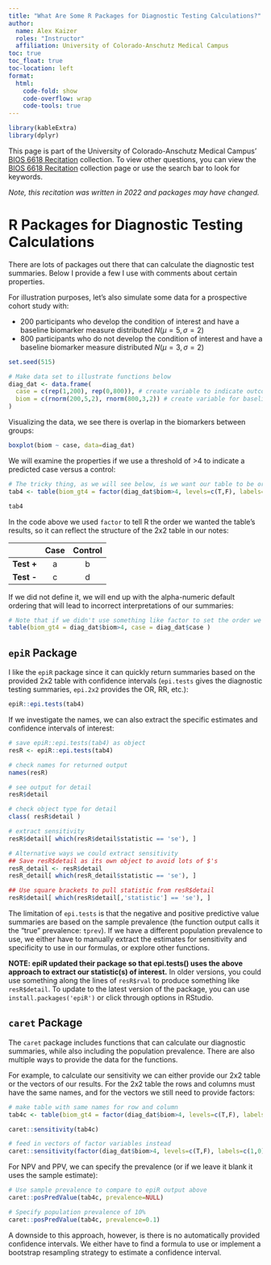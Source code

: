 ```yaml
---
title: "What Are Some R Packages for Diagnostic Testing Calculations?"
author: 
  name: Alex Kaizer
  roles: "Instructor"
  affiliation: University of Colorado-Anschutz Medical Campus
toc: true
toc_float: true
toc-location: left
format:
  html:
    code-fold: show
    code-overflow: wrap 
    code-tools: true
---
```


```r
library(kableExtra)
library(dplyr)
```

This page is part of the University of Colorado-Anschutz Medical Campus' [BIOS 6618 Recitation](/recitation/index.qmd) collection. To view other questions, you can view the [BIOS 6618 Recitation](/recitation/index.qmd) collection page or use the search bar to look for keywords.

*Note, this recitation was written in 2022 and packages may have changed.*

# R Packages for Diagnostic Testing Calculations

There are lots of packages out there that can calculate the diagnostic test summaries. Below I provide a few I use with comments about certain properties. 

For illustration purposes, let's also simulate some data for a prospective cohort study with:

* 200 participants who develop the condition of interest and have a baseline biomarker measure distributed $N(\mu=5,\sigma=2)$
* 800 participants who do not develop the condition of interest and have a baseline biomarker measure distributed $N(\mu=3,\sigma=2)$

```r
set.seed(515)

# Make data set to illustrate functions below
diag_dat <- data.frame(
  case = c(rep(1,200), rep(0,800)), # create variable to indicate outcome status
  biom = c(rnorm(200,5,2), rnorm(800,3,2)) # create variable for baseline biomarker measurement
)
```

Visualizing the data, we see there is overlap in the biomarkers between groups:

```r
boxplot(biom ~ case, data=diag_dat)
```

We will examine the properties if we use a threshold of >4 to indicate a predicted case versus a control:

```r
# The tricky thing, as we will see below, is we want our table to be ordered similar to our notes so we need to tell R the order so it doesn't use the alpha-numeric default
tab4 <- table(biom_gt4 = factor(diag_dat$biom>4, levels=c(T,F), labels=c(T,F)), truth = factor(diag_dat$case, levels=c(1,0), labels=c(1,0)) )

tab4
```

In the code above we used `factor` to tell R the order we wanted the table's results, so it can reflect the structure of the 2x2 table in our notes:

|        | Case | Control |
|:-------|:----:|:-------:|
| **Test +** |   a  |    b    |
| **Test -** |   c  |    d    |

If we did not define it, we will end up with the alpha-numeric default ordering that will lead to incorrect interpretations of our summaries:

```r
# Note that if we didn't use something like factor to set the order we end up with:
table(biom_gt4 = diag_dat$biom>4, case = diag_dat$case )
```

## `epiR` Package

I like the `epiR` package since it can quickly return summaries based on the provided 2x2 table with confidence intervals (`epi.tests` gives the diagnostic testing summaries, `epi.2x2` provides the OR, RR, etc.):

```r
epiR::epi.tests(tab4)
```

If we investigate the names, we can also extract the specific estimates and confidence intervals of interest:

```r
# save epiR::epi.tests(tab4) as object
resR <- epiR::epi.tests(tab4)

# check names for returned output
names(resR)

# see output for detail
resR$detail

# check object type for detail
class( resR$detail )

# extract sensitivity
resR$detail[ which(resR$detail$statistic == 'se'), ]

# Alternative ways we could extract sensitivity
## Save resR$detail as its own object to avoid lots of $'s
resR_detail <- resR$detail
resR_detail[ which(resR_detail$statistic == 'se'), ]

## Use square brackets to pull statistic from resR$detail
resR$detail[ which(resR$detail[,'statistic'] == 'se'), ]
```

The limitation of `epi.tests` is that the negative and positive predictive value summaries are based on the sample prevalence (the function output calls it the "true" prevalence: `tprev`). If we have a different population prevalence to use, we either have to manually extract the estimates for sensitivity and specificity to use in our formulas, or explore other functions.

**NOTE: epiR updated their package so that epi.tests() uses the above approach to extract our statistic(s) of interest.** In older versions, you could use something along the lines of `resR$rval` to produce something like `resR$detail`. To update to the latest version of the package, you can use `install.packages('epiR')` or click through options in RStudio.

## `caret` Package

The `caret` package includes functions that can calculate our diagnostic summaries, while also including the population prevalence. There are also multiple ways to provide the data for the functions.

For example, to calculate our sensitivity we can either provide our 2x2 table or the vectors of our results. For the 2x2 table the rows and columns must have the same names, and for the vectors we still need to provide factors:

```r
# make table with same names for row and column
tab4c <- table(biom_gt4 = factor(diag_dat$biom>4, levels=c(T,F), labels=c(1,0)), truth = factor(diag_dat$case, levels=c(1,0), labels=c(1,0)) )

caret::sensitivity(tab4c)

# feed in vectors of factor variables instead
caret::sensitivity(factor(diag_dat$biom>4, levels=c(T,F), labels=c(1,0)), factor(diag_dat$case, levels=c(1,0), labels=c(1,0)))
```

For NPV and PPV, we can specify the prevalence (or if we leave it blank it uses the sample estimate):

```r
# Use sample prevalence to compare to epiR output above
caret::posPredValue(tab4c, prevalence=NULL)

# Specify population prevalence of 10%
caret::posPredValue(tab4c, prevalence=0.1)
```

A downside to this approach, however, is there is no automatically provided confidence intervals. We either have to find a formula to use or implement a bootstrap resampling strategy to estimate a confidence interval.


